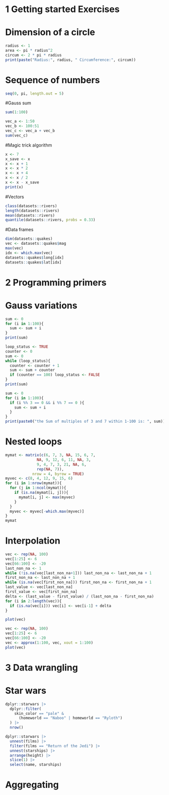 # 1 Getting started Exercises

# Dimension of a circle
```r
radius <- 1
area <- pi * radius^2
circum <- 2 * pi * radius
print(paste("Radius:", radius, " Circumference:", circum))
```

# Sequence of numbers
```r
seq(0, pi, length.out = 5)
```

#Gauss sum
```r
sum(1:100)

```
```r
vec_a <- 1:50
vec_b <- 100:51
vec_c <- vec_a + vec_b
sum(vec_c)
```


#Magic trick algorithm
```r
x <- 7
x_save <- x
x <- x + 1
x <- x * 2
x <- x + 4
x <- x / 2
x <- x - x_save
print(x)
```


#Vectors
```r
class(datasets::rivers)
length(datasets::rivers)
mean(datasets::rivers)
quantile(datasets::rivers, probs = 0.33)
```


#Data frames
```r
dim(datasets::quakes)
vec <- datasets::quakes$mag
max(vec)
idx <- which.max(vec)
datasets::quakes$long[idx]
datasets::quakes$lat[idx]
```

# 2 Programming primers

# Gauss variations
```r
sum <- 0
for (i in 1:100){
  sum <- sum + i
}
print(sum)

loop_status <- TRUE
counter <- 0
sum <- 0
while (loop_status){
  counter <- counter + 1
  sum <- sum + counter
  if (counter == 100) loop_status <- FALSE
}
print(sum)
```
```r
sum <- 0
for (i in 1:100){
  if (i %% 3 == 0 && i %% 7 == 0 ){
    sum <- sum + i
  }
}
print(paste0("the Sum of multiples of 3 and 7 within 1-100 is: ", sum))
```

# Nested loops
```r
mymat <- matrix(c(6, 7, 3, NA, 15, 6, 7, 
              NA, 9, 12, 6, 11, NA, 3, 
              9, 4, 7, 3, 21, NA, 6, 
              rep(NA, 7)),
            nrow = 4, byrow = TRUE)
myvec <- c(8, 4, 12, 9, 15, 6)
for (i in 1:nrow(mymat)){
  for (j in 1:ncol(mymat)){
    if (is.na(mymat[i, j])){
      mymat[i, j] <- max(myvec)
    }
  }
  myvec <- myvec[-which.max(myvec)]
}
mymat
```

# Interpolation
```r
vec <- rep(NA, 100)
vec[1:25] <- 6
vec[66:100] <- -20
last_non_na <- 1 
while (!is.na(vec[last_non_na+1])) last_non_na <- last_non_na + 1
first_non_na <- last_non_na + 1
while (is.na(vec[first_non_na])) first_non_na <- first_non_na + 1
last_value <- vec[last_non_na]
first_value <- vec[first_non_na]
delta <- (last_value - first_value) / (last_non_na - first_non_na)
for (i in 2:length(vec)){
  if (is.na(vec[i])) vec[i] <- vec[i-1] + delta
}

plot(vec)
```
```r
vec <- rep(NA, 100)
vec[1:25] <- 6
vec[66:100] <- -20
vec <- approx(1:100, vec, xout = 1:100)
plot(vec)

```

# 3 Data wrangling

# Star wars
```r
dplyr::starwars |>
  dplyr::filter(
    skin_color == "pale" &
      (homeworld == "Naboo" | homeworld == "Ryloth")
  ) |>
  nrow()
```
```r
dplyr::starwars |> 
  unnest(films) |> 
  filter(films == "Return of the Jedi") |> 
  unnest(starships) |> 
  arrange(height) |> 
  slice(1) |> 
  select(name, starships)
```


# Aggregating


